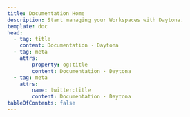 ```yaml
---
title: Documentation Home
description: Start managing your Workspaces with Daytona.
template: doc
head:
  - tag: title
    content: Documentation · Daytona
  - tag: meta
    attrs:
        property: og:title
        content: Documentation · Daytona
  - tag: meta
    attrs:
        name: twitter:title
        content: Documentation · Daytona
tableOfContents: false
---
```



<DocumentList title="Start Here">
  <DocumentListItem
    title="What is Daytona?"
    subtitle="Learn about Daytona and how it can help you manage your development environments."
    href="about/what-is-daytona"
  />
  <DocumentListItem
    title="Getting Started"
    subtitle="Get started with Daytona and learn how to use and configure your development environments."
    href="about/getting-started"
  />
  <DocumentListItem
    title="Install Daytona"
    subtitle="Install Daytona on Linux, macOS, or Windows operating system."
    href="installation/installation"
    expanded
  />
</DocumentList>

<DocumentList title="Configure">
  <DocumentListItem
    title="Add a Git Provider"
    subtitle="Create Workspaces from repositories hosted across GitHub, GitLab, Bitbucket, and others."
    href="configuration/git-providers#add-a-git-provider"
  />
  <DocumentListItem
    title="Install a Provider"
    subtitle="Install a new Provider to interface with the Daytona Server and manage your Workspaces."
    href="configuration/providers#managing-providers"
  />
    <DocumentListItem
    title="Officially Supported Providers"
    subtitle="View the list of officially supported Providers that Daytona can use to manage Workspaces."
    href="configuration/providers#officially-supported-providers"
  />
  <DocumentListItem
    title="Set a Target"
    subtitle="Set a Target configuration that governs how Daytona manages and deploys Workspaces."
    href="configuration/providers#managing-targets"
  />
</DocumentList>

<DocumentList title="Use">
  <DocumentListItem
    title="Create a Workspace"
    subtitle="Create a development environment from a Git repository and start deploying."
    href="usage/workspaces"
  />
  <DocumentListItem
    title="Set Default IDE"
    subtitle="Automatically open your Workspace in Visual Studio Code and a selection of JetBrains IDEs."
    href="usage/ide#set-the-default-ide"
  />
  <DocumentListItem
    title="Build a Container Image"
    subtitle="Use Builders to create a development container image for your Workspace."
    href="usage/builders"
  />
  <DocumentListItem
    title="Configure Daytona Server"
    subtitle="Daytona Server runs on your machine and handles actions relating to Workspaces."
    href="usage/server"
  />
</DocumentList>

<DocumentList title="Dive Deeper">
  <DocumentListItem
    title="CLI Reference"
    subtitle="Learn about the Daytona CLI and how to interact with Daytona from the command line."
    href="reference/cli"
  />
  <DocumentListItem
    title="API Reference"
    subtitle="Explore the Daytona API and learn how to interact with Daytona programmatically."
    href="reference/api"
  />
</DocumentList>
